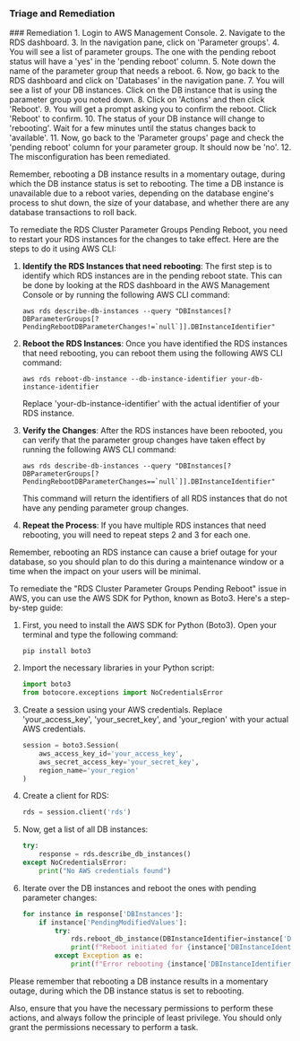 
### Triage and Remediation
<Tabs>

<Tab title='Remediation'>
### Remediation

<AccordionGroup>
<Accordion title='Using Console' defaultOpen='true'>
1. Login to AWS Management Console.
2. Navigate to the RDS dashboard.
3. In the navigation pane, click on 'Parameter groups'.
4. You will see a list of parameter groups. The one with the pending reboot status will have a 'yes' in the 'pending reboot' column.
5. Note down the name of the parameter group that needs a reboot. 
6. Now, go back to the RDS dashboard and click on 'Databases' in the navigation pane.
7. You will see a list of your DB instances. Click on the DB instance that is using the parameter group you noted down.
8. Click on 'Actions' and then click 'Reboot'.
9. You will get a prompt asking you to confirm the reboot. Click 'Reboot' to confirm.
10. The status of your DB instance will change to 'rebooting'. Wait for a few minutes until the status changes back to 'available'.
11. Now, go back to the 'Parameter groups' page and check the 'pending reboot' column for your parameter group. It should now be 'no'.
12. The misconfiguration has been remediated. 

Remember, rebooting a DB instance results in a momentary outage, during which the DB instance status is set to rebooting. The time a DB instance is unavailable due to a reboot varies, depending on the database engine's process to shut down, the size of your database, and whether there are any database transactions to roll back.
</Accordion>

<Accordion title='Using CLI'>
To remediate the RDS Cluster Parameter Groups Pending Reboot, you need to restart your RDS instances for the changes to take effect. Here are the steps to do it using AWS CLI:

1. **Identify the RDS Instances that need rebooting**: The first step is to identify which RDS instances are in the pending reboot state. This can be done by looking at the RDS dashboard in the AWS Management Console or by running the following AWS CLI command:

    ```
    aws rds describe-db-instances --query "DBInstances[?DBParameterGroups[?PendingRebootDBParameterChanges!=`null`]].DBInstanceIdentifier"
    ```

2. **Reboot the RDS Instances**: Once you have identified the RDS instances that need rebooting, you can reboot them using the following AWS CLI command:

    ```
    aws rds reboot-db-instance --db-instance-identifier your-db-instance-identifier
    ```

    Replace 'your-db-instance-identifier' with the actual identifier of your RDS instance.

3. **Verify the Changes**: After the RDS instances have been rebooted, you can verify that the parameter group changes have taken effect by running the following AWS CLI command:

    ```
    aws rds describe-db-instances --query "DBInstances[?DBParameterGroups[?PendingRebootDBParameterChanges==`null`]].DBInstanceIdentifier"
    ```

    This command will return the identifiers of all RDS instances that do not have any pending parameter group changes.

4. **Repeat the Process**: If you have multiple RDS instances that need rebooting, you will need to repeat steps 2 and 3 for each one.

Remember, rebooting an RDS instance can cause a brief outage for your database, so you should plan to do this during a maintenance window or a time when the impact on your users will be minimal.
</Accordion>

<Accordion title='Using Python'>
To remediate the "RDS Cluster Parameter Groups Pending Reboot" issue in AWS, you can use the AWS SDK for Python, known as Boto3. Here's a step-by-step guide:

1. First, you need to install the AWS SDK for Python (Boto3). Open your terminal and type the following command:
   ```
   pip install boto3
   ```

2. Import the necessary libraries in your Python script:
   ```python
   import boto3
   from botocore.exceptions import NoCredentialsError
   ```

3. Create a session using your AWS credentials. Replace 'your_access_key', 'your_secret_key', and 'your_region' with your actual AWS credentials.
   ```python
   session = boto3.Session(
       aws_access_key_id='your_access_key',
       aws_secret_access_key='your_secret_key',
       region_name='your_region'
   )
   ```

4. Create a client for RDS:
   ```python
   rds = session.client('rds')
   ```

5. Now, get a list of all DB instances:
   ```python
   try:
       response = rds.describe_db_instances()
   except NoCredentialsError:
       print("No AWS credentials found")
   ```

6. Iterate over the DB instances and reboot the ones with pending parameter changes:
   ```python
   for instance in response['DBInstances']:
       if instance['PendingModifiedValues']:
           try:
               rds.reboot_db_instance(DBInstanceIdentifier=instance['DBInstanceIdentifier'])
               print(f"Reboot initiated for {instance['DBInstanceIdentifier']}")
           except Exception as e:
               print(f"Error rebooting {instance['DBInstanceIdentifier']}: {e}")
   ```

Please remember that rebooting a DB instance results in a momentary outage, during which the DB instance status is set to rebooting. 

Also, ensure that you have the necessary permissions to perform these actions, and always follow the principle of least privilege. You should only grant the permissions necessary to perform a task.
</Accordion>

</AccordionGroup>
</Tab>
</Tabs>
